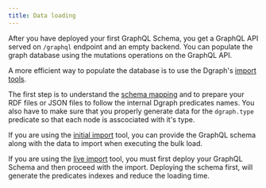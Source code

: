```yaml
---
title: Data loading
---
```


After you have deployed your first GraphQL Schema, you get a GraphQL API served
on `/graphql` endpoint and an empty backend. You can populate the graph database
using the mutations operations on the GraphQL API.

A more efficient way to populate the database is to use the Dgraph's
[import tools](./importdata).

The first step is to understand the [schema mapping](./graphql-dql-schema) and
to prepare your RDF files or JSON files to follow the internal Dgraph predicates
names. You also have to make sure that you properly generate data for the
`dgraph.type` predicate so that each node is asscociated with it's type.

If you are using the [initial import](./bulk-loader) tool, you can provide the
GraphQL schema along with the data to import when executing the bulk load.

If you are using the [live import](./live-loader) tool, you must first deploy
your GraphQL Schema and then proceed with the import. Deploying the schema
first, will generate the predicates indexes and reduce the loading time.
